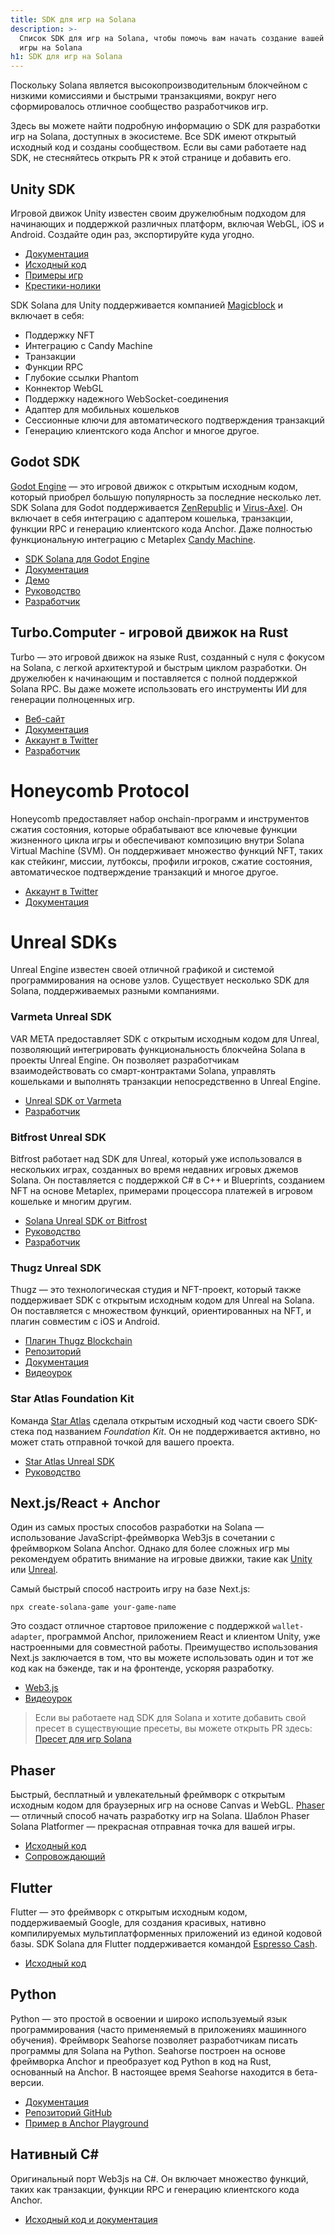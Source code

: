 ```yaml
---
title: SDK для игр на Solana
description: >-
  Список SDK для игр на Solana, чтобы помочь вам начать создание вашей первой
  игры на Solana
h1: SDK для игр на Solana
---
```


Поскольку Solana является высокопроизводительным блокчейном с низкими комиссиями
и быстрыми транзакциями, вокруг него сформировалось отличное сообщество
разработчиков игр.

Здесь вы можете найти подробную информацию о SDK для разработки игр на Solana,
доступных в экосистеме. Все SDK имеют открытый исходный код и созданы
сообществом. Если вы сами работаете над SDK, не стесняйтесь открыть PR к этой
странице и добавить его.

## Unity SDK

Игровой движок Unity известен своим дружелюбным подходом для начинающих и
поддержкой различных платформ, включая WebGL, iOS и Android. Создайте один раз,
экспортируйте куда угодно.

- [Документация](https://docs.magicblock.gg/introduction)
- [Исходный код](https://github.com/magicblock-labs/Solana.Unity-SDK)
- [Примеры игр](https://github.com/solana-developers/solana-game-examples)
- [Крестики-нолики](https://blog.magicblock.gg/bolt-tic-tac-toe/)

SDK Solana для Unity поддерживается компанией
[Magicblock](https://www.magicblock.gg/) и включает в себя:

- Поддержку NFT
- Интеграцию с Candy Machine
- Транзакции
- Функции RPC
- Глубокие ссылки Phantom
- Коннектор WebGL
- Поддержку надежного WebSocket-соединения
- Адаптер для мобильных кошельков
- Сессионные ключи для автоматического подтверждения транзакций
- Генерацию клиентского кода Anchor и многое другое.

## Godot SDK

[Godot Engine](https://godotengine.org/) — это игровой движок с открытым
исходным кодом, который приобрел большую популярность за последние несколько
лет. SDK Solana для Godot поддерживается
[ZenRepublic](https://twitter.com/ZenRepublicNDM) и
[Virus-Axel](https://twitter.com/AxelBenjam). Он включает в себя интеграцию с
адаптером кошелька, транзакции, функции RPC и генерацию клиентского кода Anchor.
Даже полностью функциональную интеграцию с Metaplex
[Candy Machine](https://zenwiki.gitbook.io/solana-godot-sdk-docs/guides/setup-candy-machine).

- [SDK Solana для Godot Engine](https://github.com/Virus-Axel/godot-solana-sdk)
- [Документация](https://zenwiki.gitbook.io/solana-godot-sdk-docs)
- [Демо](https://github.com/ZenRepublic/GodotSolanaSDKDemoPackage)
- [Руководство](https://www.youtube.com/watch?v=tszFPInYmXQ)
- [Разработчик](https://twitter.com/ZenRepublicNDM)

## Turbo.Computer - игровой движок на Rust

Turbo — это игровой движок на языке Rust, созданный с нуля с фокусом на Solana,
с легкой архитектурой и быстрым циклом разработки. Он дружелюбен к начинающим и
поставляется с полной поддержкой Solana RPC. Вы даже можете использовать его
инструменты ИИ для генерации полноценных игр.

- [Веб-сайт](https://turbo.computer/)
- [Документация](https://docs.turbo.computer/)
- [Аккаунт в Twitter](https://twitter.com/makegamesfast)
- [Разработчик](https://twitter.com/jozanza)

# Honeycomb Protocol

Honeycomb предоставляет набор онchain-программ и инструментов сжатия состояния,
которые обрабатывают все ключевые функции жизненного цикла игры и обеспечивают
композицию внутри Solana Virtual Machine (SVM). Он поддерживает множество
функций NFT, таких как стейкинг, миссии, лутбоксы, профили игроков, сжатие
состояния, автоматическое подтверждение транзакций и многое другое.

- [Аккаунт в Twitter](https://twitter.com/honeycomb_prtcl)
- [Документация](https://docs.honeycombprotocol.com/)

# Unreal SDKs

Unreal Engine известен своей отличной графикой и системой программирования на
основе узлов. Существует несколько SDK для Solana, поддерживаемых разными
компаниями.

### Varmeta Unreal SDK

VAR META предоставляет SDK с открытым исходным кодом для Unreal, позволяющий
интегрировать функциональность блокчейна Solana в проекты Unreal Engine. Он
позволяет разработчикам взаимодействовать со смарт-контрактами Solana, управлять
кошельками и выполнять транзакции непосредственно в Unreal Engine.

- [Unreal SDK от Varmeta](https://github.com/VAR-META-Tech/UnrealSolanaSDK)
- [Разработчик](https://www.var-meta.com/)

### Bitfrost Unreal SDK

Bitfrost работает над SDK для Unreal, который уже использовался в нескольких
играх, созданных во время недавних игровых джемов Solana. Он поставляется с
поддержкой C# в C++ и Blueprints, созданием NFT на основе Metaplex, примерами
процессора платежей в игровом кошельке и многим другим.

- [Solana Unreal SDK от Bitfrost](https://github.com/Bifrost-Technologies/Solana-Unreal-SDK)
- [Руководство](https://www.youtube.com/watch?v=S8fm8mFeUkk)
- [Разработчик](https://twitter.com/BifrostTitan)

### Thugz Unreal SDK

Thugz — это технологическая студия и NFT-проект, который также поддерживает SDK
с открытым исходным кодом для Unreal на Solana. Он поставляется с множеством
функций, ориентированных на NFT, и плагин совместим с iOS и Android.

- [Плагин Thugz Blockchain](https://www.fab.com/listings/a7e220ba-93e5-4a3b-99e7-17b13da76f05)
- [Репозиторий](https://github.com/ThugzLabs/Thugz-BC-Plugin-Packaged-for-UE5.4)
- [Документация](https://thugzblockchainplugin-docs.vercel.app/)
- [Видеоурок](https://www.youtube.com/watch?v=dS7sTZd_E9U&ab_channel=ThugzNFT)

### Star Atlas Foundation Kit

Команда [Star Atlas](https://staratlas.com/) сделала открытым исходный код части
своего SDK-стека под названием _Foundation Kit_. Он не поддерживается активно,
но может стать отправной точкой для вашего проекта.

- [Star Atlas Unreal SDK](https://github.com/staratlasmeta/FoundationKit)
- [Руководство](https://www.youtube.com/watch?v=S8fm8mFeUkk)

## Next.js/React + Anchor

Один из самых простых способов разработки на Solana — использование
JavaScript-фреймворка Web3js в сочетании с фреймворком Solana Anchor. Однако для
более сложных игр мы рекомендуем обратить внимание на игровые движки, такие как
[Unity](#unity-sdk) или [Unreal](#unreal-sdks).

Самый быстрый способ настроить игру на базе Next.js:

```shell
npx create-solana-game your-game-name
```

Это создаст отличное стартовое приложение с поддержкой `wallet-adapter`,
программой Anchor, приложением React и клиентом Unity, уже настроенными для
совместной работы. Преимущество использования Next.js заключается в том, что вы
можете использовать один и тот же код как на бэкенде, так и на фронтенде,
ускоряя разработку.

- [Web3.js](https://solana.com/docs/clients/javascript)
- [Видеоурок](https://www.youtube.com/watch?v=fnhivg_pemI&t=1s&ab_channel=Solana)

> Если вы работаете над SDK для Solana и хотите добавить свой пресет в
> существующие пресеты, вы можете открыть PR здесь:
> [Пресет для игр Solana](https://github.com/solana-developers/solana-game-preset)

## Phaser

Быстрый, бесплатный и увлекательный фреймворк с открытым исходным кодом для
браузерных игр на основе Canvas и WebGL. [Phaser](https://phaser.io/) — отличный
способ начать разработку игр на Solana. Шаблон Phaser Solana Platformer —
прекрасная отправная точка для вашей игры.

- [Исходный код](https://github.com/Bread-Heads-NFT/phaser-solana-platformer-template)
- [Сопровождающий](https://twitter.com/blockiosaurus)

## Flutter

Flutter — это фреймворк с открытым исходным кодом, поддерживаемый Google, для
создания красивых, нативно компилируемых мультиплатформенных приложений из
единой кодовой базы. SDK Solana для Flutter поддерживается командой
[Espresso Cash](https://www.espressocash.com/).

- [Исходный код](https://github.com/espresso-cash/espresso-cash-public)

## Python

Python — это простой в освоении и широко используемый язык программирования
(часто применяемый в приложениях машинного обучения). Фреймворк Seahorse
позволяет разработчикам писать программы для Solana на Python. Seahorse построен
на основе фреймворка Anchor и преобразует код Python в код на Rust, основанный
на Anchor. В настоящее время Seahorse находится в бета-версии.

- [Документация](https://www.seahorse.dev/)
- [Репозиторий GitHub](https://github.com/solana-developers/seahorse)
- [Пример в Anchor Playground](https://beta.solpg.io/tutorials/hello-seahorse)

## Нативный C#

Оригинальный порт Web3js на C#. Он включает множество функций, таких как
транзакции, функции RPC и генерацию клиентского кода Anchor.

- [Исходный код и документация](https://github.com/bmresearch/Solnet/blob/master/docs/articles/getting_started.md)
